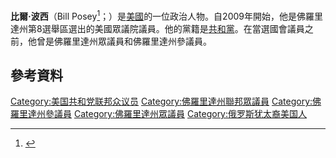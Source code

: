 '''比爾·波西'''（Bill Posey<ref>{{Cite web |url=http://www.city-data.com/elec2/10/elec-ROCKLEDGE-FL-10.html |title=存档副本 |access-date=2016-01-05 |archive-date=2016-04-08 |archive-url=https://web.archive.org/web/20160408171837/http://www.city-data.com/elec2/10/elec-ROCKLEDGE-FL-10.html |dead-url=no }}</ref>；{{bd|1947年|12月18日}}）是[[美國|美國]]的一位政治人物。自2009年開始，他是佛羅里達州第8選舉區選出的美國眾議院議員。他的黨籍是[[共和黨_(美國)|共和黨]]。在當選國會議員之前，他曾是佛羅里達州眾議員和佛羅里達州參議員。
== 參考資料 ==
{{reflist}}
{{US-poli-bio-stub}}
{{normdaten}}
{{DEFAULTSORT:posey}}
[[Category:美国共和党联邦众议员|Category:美国共和党联邦众议员]]
[[Category:佛羅里達州聯邦眾議員|Category:佛羅里達州聯邦眾議員]]
[[Category:佛羅里達州參議員|Category:佛羅里達州參議員]]
[[Category:佛羅里達州眾議員|Category:佛羅里達州眾議員]]
[[Category:俄罗斯犹太裔美国人|Category:俄罗斯犹太裔美国人]]